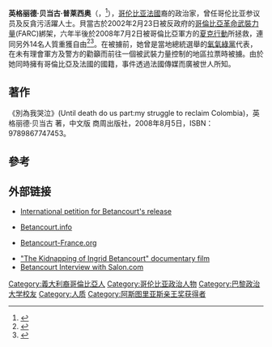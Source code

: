 {{Spanish name|Betancourt|Pulecio}}
{{Infobox officeholder
| name         = 英格丽德·贝当古·普莱西奥
| image        = INGRID BETANCOURT IN PISA.jpg
| imagesize    = 
| caption      = 
| birth_date   = {{Birth date and age|df=yes|1961|12|25}}
| birth_place  = {{COL}}[[波哥大|波哥大]]
| office       = 哥伦比亚议员
| term_start   = 1998年7月20日
| term_end     = 2002年2月23日
| party        = [[氧氣綠黨|氧氣綠黨]]
| alma_mater   = [[巴黎政治学院|巴黎政治学院]]
| nationality  = 哥伦比亚<br>法国
| spouse       = {{Marriage|Fabrice Delloye|1983|1990|reason=divorced}}<br />{{Marriage|Juan Carlos Lecompte|1997|2011|reason=divorced}}</small>
| children     = Mélanie Delloye Betancourt<br />Lorenzo Delloye Betancourt
| website      =
}}

'''英格丽德·贝当古·普莱西奥'''（{{lang-es|'''Íngrid Betancourt Pulecio'''}}，{{bd|1961年|12月25日|||B貝當古}}<ref name=BBCprofile>{{cite web |title=Profile: Ingrid Betancourt |url=http://news.bbc.co.uk/2/hi/americas/7266587.stm |publisher=BBC News |date=2008-02-28 |accessdate=2008-04-08}}</ref>），[[哥伦比亚|哥伦比亚]][[法國|法國]]裔的政治家，曾任哥伦比亚参议员及反貪污活躍人士。貝當古於2002年2月23日被反政府的[[哥倫比亞革命武裝力量|哥倫比亞革命武裝力量]](FARC)綁架，六年半後於2008年7月2日被哥倫比亞軍方的[[夏克行動|夏克行動]]所拯救，連同另外14名人質重獲自由<ref>{{cite news | first= | last= | coauthors= | title=Colombia: Betancourt, US hostages freed | date=2008-07-02 | publisher=[[The_Associated_Press|The Associated Press]] | url=http://www.breitbart.com/article.php?id=D91LTCOOI&show_article=1 | work= | pages= | accessdate=2008-07-02 | language= | archive-date=2008-07-05 | archive-url=https://web.archive.org/web/20080705011809/http://www.breitbart.com/article.php?id=D91LTCOOI&show_article=1 | dead-url=no }}</ref><ref>{{cite news | first= | last= | coauthors= | title=Colombia hostage Betancourt freed | date=2008-07-03 | publisher=[[British_Broadcasting_Corporation|British Broadcasting Corporation]] | url=http://news.bbc.co.uk/2/hi/americas/7486552.stm | work=BBC News | pages= | accessdate=2008-07-03 | language= | archive-date=2008-12-07 | archive-url=https://web.archive.org/web/20081207041310/http://news.bbc.co.uk/2/hi/americas/7486552.stm | dead-url=no }}</ref>。在被擄前，她曾是當地總統選舉的[[氧氣綠黨|氧氣綠黨]]代表，在未有理會軍方及警方的勸籲而前往一個被武裝力量控制的地區拉票時被擄。由於她同時擁有哥倫比亞及法國的國籍，事件透過法國傳媒而廣被世人所知。

== 著作 ==
《別為我哭泣》(Until death do us part:my struggle to reclaim Colombia)，英格丽德·贝当古 著，中文版 商周出版社，2008年8月5日，ISBN：9789867747453。

== 參考 ==
{{reflist}}

==外部链接==
*[http://www.golivewire.com  International petition for Betancourt's release] {{Wayback|url=http://www.golivewire.com/ |date=20170307174521 }}
*{{fr icon}} [https://web.archive.org/web/20080303101913/http://www.betancourt.info/indexEng.htm  Betancourt.info]  
*{{fr icon}} [https://web.archive.org/web/20170710194134/http://www.betancourt-france.org/ Betancourt-France.org]
*[https://web.archive.org/web/20080707043343/http://www.wmm.com/filmCatalog/pages/c625.shtml "The Kidnapping of Ingrid Betancourt" documentary film]
*[https://web.archive.org/web/20080614011028/http://dir.salon.com/story/people/conv/2002/01/15/betancourt/ Betancourt Interview with Salon.com]

{{阿斯图里亚斯亲王奖获得者|concord}}
{{Authority control}}
{{DEFAULTSORT: Betancourt, Ingrid}}

[[Category:義大利裔哥倫比亞人|Category:義大利裔哥倫比亞人]]
[[Category:哥伦比亚政治人物|Category:哥伦比亚政治人物]]
[[Category:巴黎政治大学校友|Category:巴黎政治大学校友]]
[[Category:人质|Category:人质]]
[[Category:阿斯图里亚斯亲王奖获得者|Category:阿斯图里亚斯亲王奖获得者]]